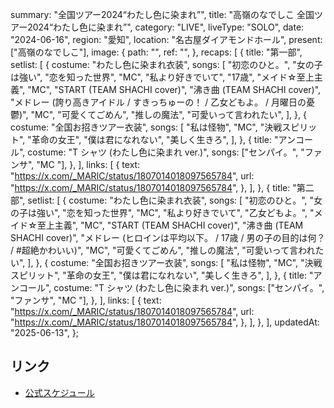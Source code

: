  summary: "全国ツアー2024“わたし色に染まれ”",
  title: "高嶺のなでしこ 全国ツアー2024“わたし色に染まれ”",
  category: "LIVE",
  liveType: "SOLO",
  date: "2024-06-16",
  region: "愛知",
  location: "名古屋ダイアモンドホール",
  present: ["高嶺のなでしこ"],
  image: {
    path: "",
    ref: "",
  },
  recaps: [
    {
      title: "第一部",
      setlist: [
        {
          costume: "わたし色に染まれ衣装",
          songs: [
            "初恋のひと。",
            "女の子は強い",
            "恋を知った世界",
            "MC",
            "私より好きでいて",
            "17歳",
            "メイド☆至上主義",
            "MC",
            "START (TEAM SHACHI cover)",
            "沸き曲 (TEAM SHACHI cover)",
            "メドレー (誇り高きアイドル / すきっちゅーの！ / 乙女どもよ。 / 月曜日の憂鬱)",
            "MC",
            "可愛くてごめん",
            "推しの魔法",
            "可愛いって言われたい",
          ],
        },
        {
          costume: "全国お招きツアー衣装",
          songs: [
            "私は怪物",
            "MC",
            "決戦スピリット",
            "革命の女王",
            "僕は君になれない",
            "美しく生きろ",
          ],
        },
        {
          title: "アンコール",
          costume: "T シャツ (わたし色に染まれ ver.)",
          songs: ["センパイ。", "ファンサ", "MC  "],
        },
      ],
      links: [
        {
          text: "https://x.com/_MARIC/status/1807014018097565784",
          url: "https://x.com/_MARIC/status/1807014018097565784",
        },
      ],
    },
    {
      title: "第二部",
      setlist: [
        {
          costume: "わたし色に染まれ衣装",
          songs: [
            "初恋のひと。",
            "女の子は強い",
            "恋を知った世界",
            "MC",
            "私より好きでいて",
            "乙女どもよ。",
            "メイド☆至上主義",
            "MC",
            "START (TEAM SHACHI cover)",
            "沸き曲 (TEAM SHACHI cover)",
            "メドレー (ヒロインは平均以下。 / 17歳 / 男の子の目的は何？ / #超絶かわいい)",
            "MC",
            "可愛くてごめん",
            "推しの魔法",
            "可愛いって言われたい",
          ],
        },
        {
          costume: "全国お招きツアー衣装",
          songs: [
            "私は怪物",
            "MC",
            "決戦スピリット",
            "革命の女王",
            "僕は君になれない",
            "美しく生きろ",
          ],
        },
        {
          title: "アンコール",
          costume: "T シャツ (わたし色に染まれ ver.)",
          songs: ["センパイ。", "ファンサ", "MC  "],
        },
      ],
      links: [
        {
          text: "https://x.com/_MARIC/status/1807014018097565784",
          url: "https://x.com/_MARIC/status/1807014018097565784",
        },
      ],
    },
  ],
  updatedAt: "2025-06-13",
};

## リンク

- [公式スケジュール](https://takanenonadeshiko.jp/?p=1883)
